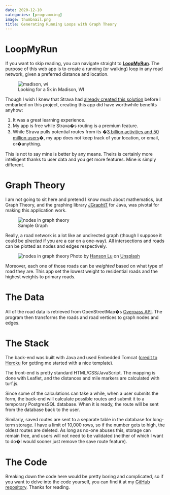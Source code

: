 ```yaml
---
date: 2020-12-10
categories: [programming]
image: thumbnail.png
title: Generating Running Loops with Graph Theory
---
```


LoopMyRun
=========

If you want to skip reading, you can navigate straight to [**LoopMyRun**](https://loopmyrun.herokuapp.com). The purpose of this web app is to create a running (or walking) loop in any road network, given a preferred distance and location.

<figure>
  <img src="preview.png" alt="madison, wi"/>
  <figcaption>Looking for a 5k in Madison, WI</figcaption>
</figure>

Though I wish I knew that Strava had [already created this solution](https://blog.strava.com/routes/) before I embarked on this project, creating this app did have worthwhile benefits anyhow:

1.  It was a great learning experience.
2.  My app is free while Strava�s routing is a premium feature.
3.  While Strava pulls potential routes from its �[3 billion activities and 50 million users](https://cyclingtips.com/2020/03/strava-overhauls-routes-feature-with-loop-suggestions/)�, my app does not keep track of your location, or email, or�anything.

This is not to say mine is better by any means. Theirs is certainly more intelligent thanks to user data and you get more features. Mine is simply different.

Graph Theory
============

I am not going to sit here and pretend I know much about mathematics, but Graph Theory, and the graphing library [JGraphtT](https://jgrapht.org/) for Java, was pivotal for making this application work.

<figure>
  <img src="nodes.png" alt="nodes in graph theory"/>
  <figcaption>Sample Graph</figcaption>
</figure>

Really, a road network is a lot like an undirected graph (though I suppose it could be _directed_ if you are a car on a one-way). All intersections and roads can be plotted as nodes and edges respectively.

<figure>
  <img align="left" src="street-grid.jfif" alt="nodes in graph theory"/>
  <figcaption>Photo by <a href="https://unsplash.com/@hansonluu?utm_source=medium&utm_medium=referral">Hanson Lu</a> on <a href="https://unsplash.com?utm_source=medium&utm_medium=referral">Unsplash</a></figcaption>
</figure>

Moreover, each one of those roads can be _weighted_ based on what type of road they are. This app set the lowest weight to residential roads and the highest weights to primary roads.

The Data
========

All of the road data is retrieved from OpenStreetMap�s [Overpass API](https://wiki.openstreetmap.org/wiki/Overpass_API). The program then transforms the roads and road vertices to graph nodes and edges.

The Stack
=========

The back-end was built with Java and used Embedded Tomcat ([credit to Heroku](https://devcenter.heroku.com/articles/create-a-java-web-application-using-embedded-tomcat) for getting me started with a nice template).

The front-end is pretty standard HTML/CSS/JavaScript. The mapping is done with Leaflet, and the distances and mile markers are calculated with turf.js.

Since some of the calculations can take a while, when a user submits the form, the back-end will calculate possible routes and submit it to a temporary PostgresSQL database. When it is ready, the route will be sent from the database back to the user.

Similarly, saved routes are sent to a separate table in the database for long-term storage. I have a limit of 10,000 rows, so if the number gets to high, the oldest routes are deleted. As long as no-one abuses this, storage can remain free, and users will not need to be validated (neither of which I want to do�I would sooner just remove the save route feature).

The Code
========

Breaking down the code here would be pretty boring and complicated, so if you want to delve into the code yourself, you can find it at my [GitHub repository](https://github.com/freestok/loopmyrun). Thanks for reading.